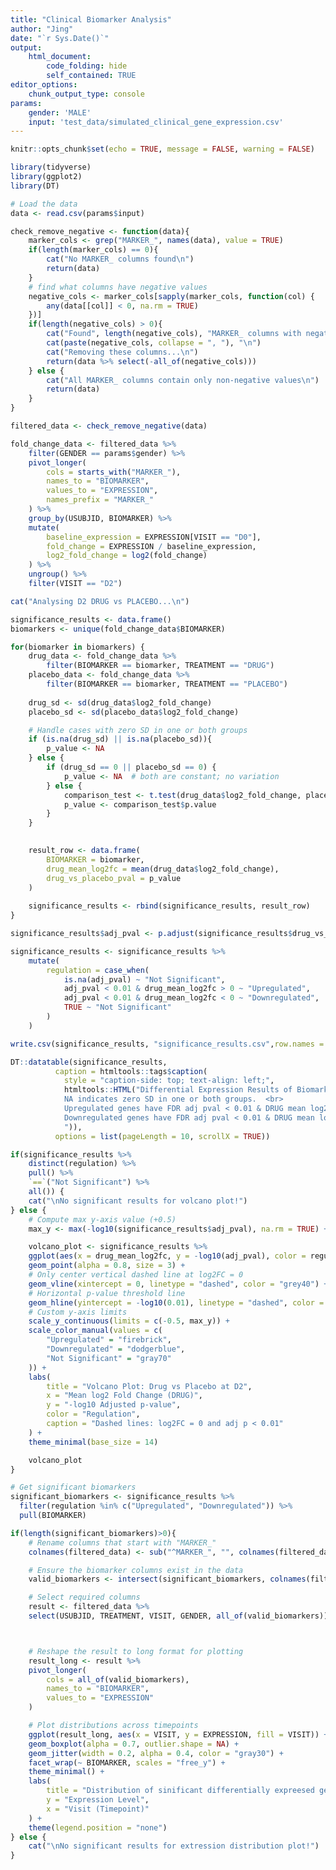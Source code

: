 ```yaml
---
title: "Clinical Biomarker Analysis"
author: "Jing"
date: "`r Sys.Date()`"
output: 
    html_document:
        code_folding: hide  
        self_contained: TRUE
editor_options:
    chunk_output_type: console 
params:
    gender: 'MALE'
    input: 'test_data/simulated_clinical_gene_expression.csv'
---
```


```r
knitr::opts_chunk$set(echo = TRUE, message = FALSE, warning = FALSE)
```

```r
library(tidyverse)
library(ggplot2)
library(DT)
```
```r
# Load the data
data <- read.csv(params$input)
```

```r
check_remove_negative <- function(data){
    marker_cols <- grep("MARKER_", names(data), value = TRUE)
    if(length(marker_cols) == 0){
        cat("No MARKER_ columns found\n")
        return(data)
    }
    # find what columns have negative values
    negative_cols <- marker_cols[sapply(marker_cols, function(col) {
        any(data[[col]] < 0, na.rm = TRUE)
    })]
    if(length(negative_cols) > 0){
        cat("Found", length(negative_cols), "MARKER_ columns with negative values:\n")
        cat(paste(negative_cols, collapse = ", "), "\n")
        cat("Removing these columns...\n")
        return(data %>% select(-all_of(negative_cols)))
    } else {
        cat("All MARKER_ columns contain only non-negative values\n")
        return(data)
    }
}

filtered_data <- check_remove_negative(data)
```

```r
fold_change_data <- filtered_data %>% 
    filter(GENDER == params$gender) %>%
    pivot_longer(
        cols = starts_with("MARKER_"),
        names_to = "BIOMARKER",
        values_to = "EXPRESSION",
        names_prefix = "MARKER_"
    ) %>%
    group_by(USUBJID, BIOMARKER) %>%
    mutate(
        baseline_expression = EXPRESSION[VISIT == "D0"],
        fold_change = EXPRESSION / baseline_expression,
        log2_fold_change = log2(fold_change)
    ) %>%
    ungroup() %>%
    filter(VISIT == "D2")
```

```r
cat("Analysing D2 DRUG vs PLACEBO...\n")

significance_results <- data.frame()
biomarkers <- unique(fold_change_data$BIOMARKER)

for(biomarker in biomarkers) {
    drug_data <- fold_change_data %>%
        filter(BIOMARKER == biomarker, TREATMENT == "DRUG")
    placebo_data <- fold_change_data %>%
        filter(BIOMARKER == biomarker, TREATMENT == "PLACEBO")
    
    drug_sd <- sd(drug_data$log2_fold_change)
    placebo_sd <- sd(placebo_data$log2_fold_change)

    # Handle cases with zero SD in one or both groups
    if (is.na(drug_sd) || is.na(placebo_sd)){
        p_value <- NA
    } else {
        if (drug_sd == 0 || placebo_sd == 0) {
            p_value <- NA  # both are constant; no variation
        } else {
            comparison_test <- t.test(drug_data$log2_fold_change, placebo_data$log2_fold_change)
            p_value <- comparison_test$p.value
        }
    }
    

    result_row <- data.frame(
        BIOMARKER = biomarker,
        drug_mean_log2fc = mean(drug_data$log2_fold_change),
        drug_vs_placebo_pval = p_value
    )
    
    significance_results <- rbind(significance_results, result_row)
}
```

```r
significance_results$adj_pval <- p.adjust(significance_results$drug_vs_placebo_pval, method = "fdr")

significance_results <- significance_results %>%
    mutate(
        regulation = case_when(
            is.na(adj_pval) ~ "Not Significant",
            adj_pval < 0.01 & drug_mean_log2fc > 0 ~ "Upregulated",
            adj_pval < 0.01 & drug_mean_log2fc < 0 ~ "Downregulated",
            TRUE ~ "Not Significant"
        )
    )

write.csv(significance_results, "significance_results.csv",row.names = FALSE)

DT::datatable(significance_results, 
          caption = htmltools::tags$caption(
            style = "caption-side: top; text-align: left;",
            htmltools::HTML("Differential Expression Results of Biomarkers Between DRUG and PLACEBO Groups at D2.<br>   
            NA indicates zero SD in one or both groups.  <br>        
            Upregulated genes have FDR adj pval < 0.01 & DRUG mean log2fc > 0.<br>     
            Downregulated genes have FDR adj pval < 0.01 & DRUG mean log2fc < 0. 
            ")),
          options = list(pageLength = 10, scrollX = TRUE))
```

```r
if(significance_results %>% 
    distinct(regulation) %>%
    pull() %>%
    `==`("Not Significant") %>%
    all()) {
    cat("\nNo significant results for volcano plot!")
} else {
    # Compute max y-axis value (+0.5)
    max_y <- max(-log10(significance_results$adj_pval), na.rm = TRUE) + 0.5

    volcano_plot <- significance_results %>%
    ggplot(aes(x = drug_mean_log2fc, y = -log10(adj_pval), color = regulation)) +
    geom_point(alpha = 0.8, size = 3) +
    # Only center vertical dashed line at log2FC = 0
    geom_vline(xintercept = 0, linetype = "dashed", color = "grey40") +
    # Horizontal p-value threshold line
    geom_hline(yintercept = -log10(0.01), linetype = "dashed", color = "grey40") +
    # Custom y-axis limits
    scale_y_continuous(limits = c(-0.5, max_y)) +
    scale_color_manual(values = c(
        "Upregulated" = "firebrick",
        "Downregulated" = "dodgerblue",
        "Not Significant" = "gray70"
    )) +
    labs(
        title = "Volcano Plot: Drug vs Placebo at D2",
        x = "Mean log2 Fold Change (DRUG)",
        y = "-log10 Adjusted p-value",
        color = "Regulation",
        caption = "Dashed lines: log2FC = 0 and adj p < 0.01"
    ) +
    theme_minimal(base_size = 14)

    volcano_plot
}

```


```r
# Get significant biomarkers
significant_biomarkers <- significance_results %>%
  filter(regulation %in% c("Upregulated", "Downregulated")) %>%
  pull(BIOMARKER)

if(length(significant_biomarkers)>0){
    # Rename columns that start with "MARKER_"
    colnames(filtered_data) <- sub("^MARKER_", "", colnames(filtered_data))

    # Ensure the biomarker columns exist in the data
    valid_biomarkers <- intersect(significant_biomarkers, colnames(filtered_data))

    # Select required columns
    result <- filtered_data %>%
    select(USUBJID, TREATMENT, VISIT, GENDER, all_of(valid_biomarkers))



    # Reshape the result to long format for plotting
    result_long <- result %>%
    pivot_longer(
        cols = all_of(valid_biomarkers),
        names_to = "BIOMARKER",
        values_to = "EXPRESSION"
    )

    # Plot distributions across timepoints
    ggplot(result_long, aes(x = VISIT, y = EXPRESSION, fill = VISIT)) +
    geom_boxplot(alpha = 0.7, outlier.shape = NA) +
    geom_jitter(width = 0.2, alpha = 0.4, color = "gray30") +
    facet_wrap(~ BIOMARKER, scales = "free_y") +
    theme_minimal() +
    labs(
        title = "Distribution of sinificant differentially expreesed genes across timepoints",
        y = "Expression Level",
        x = "Visit (Timepoint)"
    ) +
    theme(legend.position = "none")
} else {
    cat("\nNo significant results for extression distribution plot!")
}

```